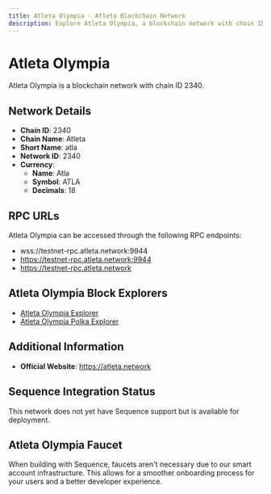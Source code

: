 ```yaml
--- 
title: Atleta Olympia - Atleta Blockchain Network
description: Explore Atleta Olympia, a blockchain network with chain ID 2340. Learn about its native currency, Atla, and how to interact with the network.
---
```


# Atleta Olympia

Atleta Olympia is a blockchain network with chain ID 2340.

## Network Details

- **Chain ID**: 2340
- **Chain Name**: Atleta
- **Short Name**: atla
- **Network ID**: 2340
- **Currency**: 
  - **Name**: Atla
  - **Symbol**: ATLA
  - **Decimals**: 18

## RPC URLs

Atleta Olympia can be accessed through the following RPC endpoints:

- wss://testnet-rpc.atleta.network:9944
- https://testnet-rpc.atleta.network:9944
- https://testnet-rpc.atleta.network

## Atleta Olympia Block Explorers

- [Atleta Olympia Explorer](https://blockscout.atleta.network)
- [Atleta Olympia Polka Explorer](https://polkadot-explorer.atleta.network/#/explorer)

## Additional Information

- **Official Website**: https://atleta.network

## Sequence Integration Status

This network does not yet have Sequence support but is available for deployment.

## Atleta Olympia Faucet

When building with Sequence, faucets aren't necessary due to our smart account infrastructure. This allows for a smoother onboarding process for your users and a better developer experience.
